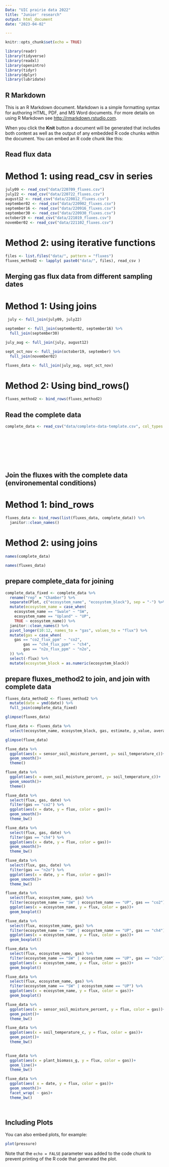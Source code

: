 ```yaml
---
Data: "UIC prairie data 2022"
title: "Junior' research"
output: html_document
date: "2023-04-02"

---
```


```r
knitr::opts_chunk$set(echo = TRUE)
```

```r
library(readr)
library(tidyverse)
library(readxl)
library(openintro)
library(tidyr)
library(dplyr)
library(lubridate)
```

## R Markdown

This is an R Markdown document. Markdown is a simple formatting syntax for authoring HTML, PDF, and MS Word documents. For more details on using R Markdown see <http://rmarkdown.rstudio.com>.

When you click the **Knit** button a document will be generated that includes both content as well as the output of any embedded R code chunks within the document. You can embed an R code chunk like this:

## Read flux data

# Method 1: using read_csv in series

```r
july09 <- read_csv("data/220709_fluxes.csv")
july22 <- read_csv("data/220722_fluxes.csv")
august12 <- read_csv("data/220812_fluxes.csv")
september02 <- read_csv("data/220902_fluxes.csv")
september16 <- read_csv("data/220916_fluxes.csv")
september30 <- read_csv("data/220930_fluxes.csv")
october19 <- read_csv("data/221019_fluxes.csv")
november02 <- read_csv("data/221102_fluxes.csv")
```

# Method 2: using iterative functions

```r
files <- list.files("data/", pattern = "fluxes")
fluxes_method2 <- lapply( paste0("data/", files), read_csv )
```

## Merging gas flux data from different sampling dates

# Method 1: Using joins

```r
 july <- full_join(july09, july22)

september <- full_join(september02, september16) %>% 
  full_join(september30)

july_aug <- full_join(july, august12)

sept_oct_nov <- full_join(october19, september) %>% 
  full_join(november02)

fluxes_data <- full_join(july_aug, sept_oct_nov)
```

# Method 2: Using bind_rows()

```r
fluxes_method2 <- bind_rows(fluxes_method2)
```

## Read the complete data

```r
complete_data <- read_csv("data/complete-data-template.csv", col_types = list(col_character(),
                                                                              col_double(),
                                                                              col_date(format = "%m/%d/%Y"),
                                                                              col_double(),
                                                                              col_double(),
                                                                              col_double(),
                                                                              col_double(),
                                                                              col_double()))
```



## Join the fluxes with the complete data (environemental conditions)

# Method 1: bind_rows

```r
fluxes_data <- bind_rows(list(fluxes_data, complete_data)) %>% 
  janitor::clean_names()
```

# Method 2: using joins

```r
names(complete_data)
```

```r
names(fluxes_data)
```

## prepare complete_data for joining

```r
complete_data_fixed <- complete_data %>% 
  rename("rep" = "Chamber") %>% 
  separate(Plot, c("ecosystem_name", "ecosystem_block"), sep = "-") %>% 
  mutate(ecosystem_name = case_when(
    ecosystem_name == "Swale" ~ "SW",
    ecosystem_name == "Upland" ~ "UP",
    TRUE ~ ecosystem_name)) %>% 
  janitor::clean_names() %>% 
  pivot_longer(10:12, names_to = "gas", values_to = "flux") %>% 
  mutate(gas = case_when(
    gas == "co2_flux_ppm" ~ "co2",
        gas == "ch4_flux_ppm" ~ "ch4",
        gas == "n2o_flux_ppm" ~ "n2o",
  )) %>% 
  select(-flux) %>% 
  mutate(ecosystem_block = as.numeric(ecosystem_block))
```

## prepare fluxes_method2 to join, and join with complete data

```r
fluxes_data_method2 <- fluxes_method2 %>% 
  mutate(date = ymd(date)) %>% 
  full_join(complete_data_fixed)
```


```r
glimpse(fluxes_data)
```

```r
fluxe_data <- fluxes_data %>% 
  select(ecosystem_name, ecosystem_block, gas, estimate, p_value, average_temp_kelvin, flux, date, sensor_soil_moisture_percent, oven_soil_moisture_percent, plant_biomass_g, plant_cover_percent, soil_temperature_c)
```

```r
glimpse(fluxe_data)
```

```r
fluxe_data %>% 
  ggplot(aes(x = sensor_soil_moisture_percent, y= soil_temperature_c))+
  geom_smooth()+
  theme()
```

```r
fluxe_data %>% 
  ggplot(aes(x = oven_soil_moisture_percent, y= soil_temperature_c))+
  geom_smooth()+
  theme()
```


```r
fluxe_data %>% 
  select(flux, gas, date) %>% 
  filter(gas == "co2") %>% 
  ggplot(aes(x = date, y = flux, color = gas))+
  geom_smooth()+
  theme_bw()
```

```r
fluxe_data %>% 
  select(flux, gas, date) %>% 
  filter(gas == "ch4") %>% 
  ggplot(aes(x = date, y = flux, color = gas))+
  geom_smooth()+
  theme_bw()
```

```r
fluxe_data %>% 
  select(flux, gas, date) %>% 
  filter(gas == "n2o") %>% 
  ggplot(aes(x = date, y = flux, color = gas))+
  geom_smooth()+
  theme_bw()
```

```r
fluxe_data %>% 
  select(flux, ecosystem_name, gas) %>% 
  filter(ecosystem_name == "SW" | ecosystem_name == "UP", gas == "co2") %>% 
  ggplot(aes(x = ecosystem_name, y = flux, color = gas))+ 
  geom_boxplot()
```

```r
fluxe_data %>% 
  select(flux, ecosystem_name, gas) %>% 
  filter(ecosystem_name == "SW" | ecosystem_name == "UP", gas == "ch4") %>% 
  ggplot(aes(x = ecosystem_name, y = flux, color = gas))+ 
  geom_boxplot()
```
```r
fluxe_data %>% 
  select(flux, ecosystem_name, gas) %>% 
  filter(ecosystem_name == "SW" | ecosystem_name == "UP", gas == "n2o") %>% 
  ggplot(aes(x = ecosystem_name, y = flux, color = gas))+ 
  geom_boxplot()
```



```r
fluxe_data %>% 
  select(flux, ecosystem_name, gas) %>% 
  filter(ecosystem_name == "SW" | ecosystem_name == "UP") %>% 
  ggplot(aes(x = ecosystem_name, y = flux, color = gas))+ 
  geom_boxplot()
```

```r
fluxe_data %>% 
  ggplot(aes(x = sensor_soil_moisture_percent, y = flux, color = gas))+
  geom_point()+
  theme_bw()
```
```r
fluxe_data %>% 
  ggplot(aes(x = soil_temperature_c, y = flux, color = gas))+
  geom_point()+
  theme_bw()
    
```

```r
fluxe_data %>% 
  ggplot(aes(x = plant_biomass_g, y = flux, color = gas))+
  geom_line()+
  theme_bw()
```


```r
fluxe_data %>% 
  ggplot(aes( x = date, y = flux, color = gas))+
  geom_smooth()+
  facet_wrap( ~ gas)+
  theme_bw()
  
```

```r

```

## Including Plots

You can also embed plots, for example:

```r
plot(pressure)
```

Note that the `echo = FALSE` parameter was added to the code chunk to prevent printing of the R code that generated the plot.
